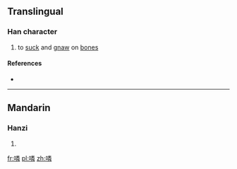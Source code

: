 ==Translingual==

===Han character===
{{Han char|rn=30|rad=口|as=12|sn=15|four=|canj=口火木手 (RFDQ)|ids=⿰[[口]][[粦]]}}

# {{context|Cantonese}} to [[suck]] and [[gnaw]] on [[bone]]s

====References====
* {{Han ref|kx=0209.140|dkj=04322|hdz=10686.040|uh=5652|ud=22098}}

----

==Mandarin==

===Hanzi===
{{cmn-hanzi|pin=[[lián]] ([[lian2]])|wg=lien<sup>2</sup>}}

# {{defn|lang=cmn|sort=口12}}

[[fr:噒]]
[[pl:噒]]
[[zh:噒]]